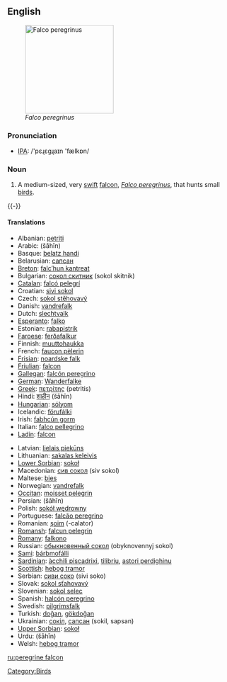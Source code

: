 {{wikipediapar|Peregrine Falcon}}
==English==
[[Image:PeregrineFalcon.jpg|thumb|right|200px|''Falco peregrinus'']]
===Pronunciation===
*[[w:IPA|IPA]]: /'pɛɻɛgɻaɪn 'fælkɒn/

===Noun===
{{en-noun|sg=[[peregrine]] [[falcon]]}}

# A medium-sized, very [[swift]] [[falcon]], ''[[Falco peregrinus]]'', that hunts small [[bird]]s.

{{-}}
====Translations====
{{top}}
*Albanian: [[petriti]]
*Arabic: {{ARchar|[[شاهين]]}} (šāhīn)
*Basque: [[belatz handi]]
*Belarusian: [[сапсан]]
*[[Breton]]: [[falc’hun kantreat]]
*Bulgarian: [[сокол скитник]] (sokol skitnik)
*[[Catalan]]: [[falcó pelegrí]]
*Croatian: [[sivi sokol]]
*Czech: [[sokol stěhovavý]]
*Danish: [[vandrefalk]]
*Dutch: [[slechtvalk]] {{m}}
*[[Esperanto]]: [[falko]]
*Estonian: [[rabapistrik]]
*[[Faroese]]: [[ferðafalkur]]
*Finnish: [[muuttohaukka]]
*French: [[faucon pèlerin]] {{m}}
*[[Frisian]]: [[noardske falk]]
*[[Friulian]]: [[falcon]]
*[[Gallegan]]: [[falcón peregrino]]
*[[German]]: [[Wanderfalke]] {{m}}
*[[Greek]]: [[πετρίτης]] (petritis) {{m}}
*Hindi: [[शाहीन]] (šāhīn)
*[[Hungarian]]: [[sólyom]]
*Icelandic: [[förufálki]]
*Irish: [[fabhcún gorm]]
*Italian: [[falco pellegrino]] {{m}}
*[[Ladin]]: [[falcon]]
{{mid}}
*Latvian: [[lielais piekūns]]
*Lithuanian: [[sakalas keleivis]]
*[[Lower Sorbian]]: [[sokoł]]
*Macedonian: [[сив сокол]] (siv sokol)
*Maltese: [[bies]]
*Norwegian: [[vandrefalk]]
*[[Occitan]]: [[moisset pelegrin]]
*Persian: {{FAchar|[[شاهین]]}} (šāhīn)
*Polish: [[sokół wędrowny]]
*Portuguese: [[falcão peregrino]]
*Romanian: [[şoim]] (-calator)
*[[Romansh]]: [[falcun pelegrin]]
*[[Romany]]: [[falkono]] {{m}}
*Russian: [[обыкновенный сокол]] (obyknovennyj sokol)
*[[Sami]]: [[bárbmofálli]]
*[[Sardinian]]: [[àcchili piscadrixi]], [[tilibriu]], [[astori perdighinu]]
*[[Scottish]]: [[hebog tramor]]
*Serbian: [[сиви соко]] (sivi soko)
*Slovak: [[sokol sťahovavý]]
*Slovenian: [[sokol selec]] {{m}}
*Spanish: [[halcón peregrino]] {{m}}
*Swedish: [[pilgrimsfalk]]
*Turkish: [[doğan]], [[gökdoğan]]
*Ukrainian: [[сокіл]], [[сапсан]] (sokil, sapsan)
*[[Upper Sorbian]]: [[sokoł]]
*Urdu: {{URchar|[[شاہین]]}} (šāhīn)
*Welsh: [[hebog tramor]]
{{bottom}}

[[Category:Birds]]

[[ru:peregrine falcon]]